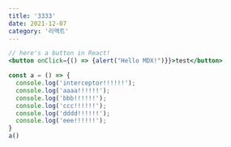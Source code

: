 ```yaml
---
title: '3333'
date: 2021-12-07
category: '리액트'
---
```


```jsx
// here's a button in React!
<button onClick={() => {alert("Hello MDX!")}}>test</button>
```

```js
const a = () => {
  console.log('interceptor!!!!!!');
  console.log('aaaa!!!!!!');
  console.log('bbb!!!!!!');
  console.log('ccc!!!!!!');
  console.log('dddd!!!!!!');
  console.log('eee!!!!!!');
}
a()
```